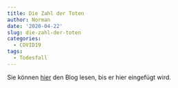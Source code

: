 ```yaml
---
title: Die Zahl der Toten
author: Norman
date: '2020-04-22'
slug: die-zahl-der-toten
categories:
  - COVID19
tags:
  - Todesfall
---
```



Sie können [hier](https://sterblichkeit.puntaminar.ch) den Blog lesen, bis er hier eingefügt wird.